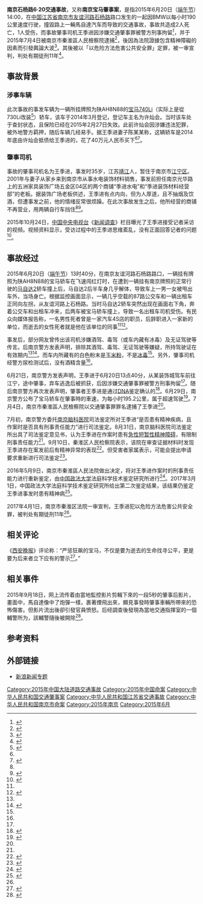 {{noteTA
|1=zh-hans:宝马;zh-hk:寶馬;zh-tw:BMW;
|2=zh-hans:马自达2;zh-hk:萬事得2;zh-tw:馬自達2
}}
{{NoteUTC+8}}
{{Infobox civilian attack
|title=南京石杨路6·20交通事故
|image= 
|caption=
|map=
|map_caption=
|location={{CHN}}[[江苏省|江苏省]][[南京市|南京市]]<br>[[友谊河路|友谊河路]][[石杨路|石杨路]]路口
|coordinates=
|date=2015年6月20日
|time=13:40
|timezone=[[UTC+8|UTC+8]]
|target=
|motive=超速行驶
|type=驾车
|weapontitle=涉案物件
|weapons=一辆牌照号为陕AH8N88的[[BMW|宝马]][[BMW_7系列|740Li]]（实际上是一辆改装过的730Li改装）轿车
|fatalities=2
|injuries=1
|victim=
|perp=王季进（已被判处有期徒刑11年）
|susperp=
|numpart=
|dfen=
}}
'''南京石杨路6·20交通事故'''，又称'''南京宝马肇事案'''，是指2015年6月20日（[[端午节|端午节]]）14:00，在[[中华人民共和国|中国]][[江苏省|江苏省]][[南京市|南京市]][[友谊河路|友谊河路]][[石杨路|石杨路]]路口发生的一起因BMW以每小时190公里速度行驶，撞毀路上一輛馬自達汽车而导致的交通事故，事故共造成2人死亡，1人受伤，而事故肇事司机王季进因涉嫌交通肇事罪被警方刑事拘留<ref name="thepaper">{{cite news |title=南京宝马撞车致2人死：司机并无酒驾毒驾，在警局屡撞墙 |url=http://www.thepaper.cn/newsDetail_forward_1343772 |publisher=澎湃新闻 |date=2015年6月21日 |accessdate=2015年12月21日 |archive-date=2018年10月1日 |archive-url=https://web.archive.org/web/20181001182519/http://www.thepaper.cn/newsDetail_forward_1343772 |dead-url=no }}</ref>，并于2015年7月4日被南京市秦淮區人民檢察院逮捕<ref name="wwp">{{cite news |title=南京肇事寶馬司機被批准逮捕 |url=http://news.wenweipo.com/2015/07/04/IN1507040046.htm |publisher=香港文汇报 |date=2015年7月4日 |accessdate=2015年12月21日 |archive-date=2018年9月29日 |archive-url=https://web.archive.org/web/20180929225837/http://news.wenweipo.com/2015/07/04/IN1507040046.htm |dead-url=no }}</ref>，後因為法院證據包含精神障礙的因素而引發輿論大波<ref name="ifeng">{{cite news |title=宝马撞散马自达案通报：肇事者患急性短暂性精神障碍 |url=http://news.ifeng.com/a/20150906/44593587_0.shtml |publisher=人民网 |date=2015年9月6日 |accessdate=2015年12月21日 |archive-date=2020年6月7日 |archive-url=https://web.archive.org/web/20200607025659/http://news.ifeng.com/a/20150906/44593587_0.shtml |dead-url=no }}</ref>。其後被以「以危险方法危害公共安全罪」定罪，被一审宣判，判处有期徒刑11年<ref name="court">{{cite news |title=南京“宝马车案”宣判 被告人王季进一审获刑11年 |url=http://www.chinacourt.org/article/detail/2017/04/id/2684471.shtml |publisher=中国法院网 |date=2017-04-01 |accessdate=2017-04-01 |archive-date=2018-12-11 |archive-url=https://web.archive.org/web/20181211110345/https://www.chinacourt.org/article/detail/2017/04/id/2684471.shtml |dead-url=no }}</ref>。

==事故背景==
===涉事车辆===
此次事故的事发车辆为一辆所挂牌照为陕AH8N88的[[BMW|宝马]][[BMW_7系列|740Li]]（实际上是從730Li改装<ref name="sina">{{cite news|title=南京警方:惨烈车祸肇事车未狂奔|url=http://news.sina.com.cn/c/2015-06-22/030031974759.shtml|publisher=现代快报|date=2015年6月22日|accessdate=2015年12月21日|archive-date=2018年9月29日|archive-url=https://web.archive.org/web/20180929224031/http://news.sina.com.cn/c/2015-06-22/030031974759.shtml|dead-url=no}}</ref>）轿车，该车于2014年3月登记，登记车主名为许灿会。当时该车处于查封状态，且保险已经在2015年2月27日失效。此前许灿会因涉嫌违法犯罪，被外地警方羁押，随后车辆几经易手。据王季进妻子陈某某称，这辆轿车是2014年底由许灿会抵债给王季进的，花了40万元人民币买下<ref name="thepaper"/><ref name="sohu">{{cite news |title=南京宝马肇事案两大疑团：警方发布为何连遭质疑 |url=http://news.sohu.com/20150917/n421414736.shtml |publisher=现代快报 |date=2015年9月17日 |accessdate=2015年12月21日 |archive-date=2018年10月8日 |archive-url=https://web.archive.org/web/20181008000405/http://news.sohu.com/20150917/n421414736.shtml |dead-url=no }}</ref>。

===肇事司机===
事故的肇事司机名为王季进，事发时35岁，江苏[[靖江|靖江]]人，暂住于南京市[[江宁区_(南京市)|江宁区]]。2001年与妻子从家乡来到南京市从事水电装饰材料销售，事发前担任南京光华路上的五洲家具装饰广场五金区04区的两个商铺“季进水电”和“季进装饰材料经营部”的老板。据装饰广场老板供述，王季进有点内向，但为人厚道，且不抽烟及饮酒，但遭事发之前，他的情绪反常很烦躁。在此次事故发生之后，他所经营的商铺不再营业，用两辆自行车挡住<ref name="thepaper"/><ref name="qq">{{cite news |title=南京宝马车祸嫌犯事发当天反常 一直说烦死了 |url=http://news.qq.com/a/20150622/003580.htm |publisher=扬子晚报 |date=2015年6月22日 |accessdate=2015年12月21日 |archive-date=2018年12月11日 |archive-url=https://web.archive.org/web/20181211142408/https://news.qq.com/a/20150622/003580.htm |dead-url=no }}</ref>。

2015年10月24日，[[中国中央电视台|中国中央电视台]]《[[新闻调查|新闻调查]]》栏目曝光了王季进接受记者采访的视频。视频资料显示，受访过程中的王季进思维紊乱，没有正面回答记者的问题<ref>{{cite news |title=南京宝马车祸司机央视受访视频曝光 王季进背景揭开精神病是不是装的 |url=http://city.igdzc.com/a/20151025/52069.html?_t=t |publisher=广东之窗 |date=2015年10月25日 |accessdate=2015年12月21日 |archive-url=https://web.archive.org/web/20160310023701/http://city.igdzc.com/a/20151025/52069.html?_t=t |archive-date=2016年3月10日 |dead-url=yes }}</ref>。

==事故经过==
{{Wikisourcehas|江苏省南京市秦淮区人民法院（2015）秦刑初字第281号刑事判决书}}
2015年6月20日（[[端午节|端午节]]）13时40分，在南京友谊河路石杨路路口，一辆挂有牌照为陕AH8N88的宝马轿车在飞速闯红灯时，在遭到一辆挂有南京牌照的正常行驶的[[马自达2|马自达2]]轿车撞上后，马自达2后半车身几乎解体，导致车上一男一女被甩出车外，当场身亡。根据监控画面显示，一辆几乎空载的87路公交车和一辆出租车正同向左拐，从友谊河路上石杨路。当时马自达2轿车突然出现在画面右下角，奔着公交车和出租车冲来，后两车被宝马轿车撞上，导致一名出租车司机受伤。有民众向媒体报告称，一名男性死者曾是一家汽车4S店的职员，后辞职进入一家新的单位，而逝去的女性死者就是他在该单位的同事<ref name="thepaper"/><ref name="people">{{cite news |title=南京宝马撞散马自达致2死案：初步排除毒驾酒驾 |url=http://society.people.com.cn/n/2015/0621/c1008-27186832.html |publisher=现代快报 |date=2015年6月21日 |accessdate=2015年12月21日 |archive-url=https://web.archive.org/web/20160304092812/http://society.people.com.cn/n/2015/0621/c1008-27186832.html |archive-date=2016年3月4日 |dead-url=yes }}</ref>。

事发后，部分网友曾传出该司机涉嫌酒驾、毒驾（或车内藏有冰毒）及无证驾驶等传言。后南京警方发表声明，排除其酒驾、毒驾、无证驾驶等嫌疑，所持驾驶证在有效期内<ref name="thepaper"/><ref>{{cite news|title=南京宝马肇事，最高只会判七年？|url=http://view.news.qq.com/original/intouchtoday/n3199.html|publisher=腾讯今日话题|date=2015年6月23日|accessdate=2015年12月21日|archive-date=2018年10月3日|archive-url=https://web.archive.org/web/20181003230125/http://view.news.qq.com/original/intouchtoday/n3199.html|dead-url=no}}</ref>。而车内所藏有的白色粉末是[[玉米粉|玉米粉]]，不是[[冰毒|冰毒]]<ref name="sina"/>。另外，肇事司机经警方尿检测试后，没有酒精含量<ref name="thepaper"/>。

6月21日，南京警方发表声明，王季进于6月20日13点40分，从某装饰城驾车前往江宁，途中肇事，弃车逃逸后被抓获，后因涉嫌交通肇事罪被警方刑事拘留<ref name="thepaper"/>。随后南京警方再次发表声明，肇事者王季进是通过[[DNA|DNA]]鉴定确认的<ref>{{cite news|title=南京警方:“6·20”重大车祸嫌疑人未抓错未掉包|url=http://news.163.com/15/0622/08/ASMUP8QN00014AEE.html|publisher=华商报|date=2015年6月22日|accessdate=2015年12月21日|archive-url=https://web.archive.org/web/20181004182459/http://news.163.com/15/0622/08/ASMUP8QN00014AEE.html|archive-date=2018年10月4日|dead-url=yes}}</ref>。6月29日，南京警方公布了宝马轿车在肇事時的車速，为每小时195.2公里，属于超速驾驶<ref>{{cite news|title=南京公佈寶馬肇事案車速:195.2km/h|url=http://news.wenweipo.com/2015/06/29/IN1506290037.htm|publisher=香港文汇报|date=2015年6月29日|accessdate=2015年12月21日|archive-date=2018年9月29日|archive-url=https://web.archive.org/web/20180929224535/http://news.wenweipo.com/2015/06/29/IN1506290037.htm|dead-url=no}}</ref>。7月4日，南京市秦淮區人民檢察院以交通肇事罪罪名逮捕了王季进<ref name="wwp"/>。

7月初，南京警方委托[[南京脑科医院|南京脑科医院]]司法鉴定所对王季进“是否患有精神疾病，且作案时是否具有刑事责任能力”进行司法鉴定。8月31日，南京脑科医院司法鉴定所出具了司法鉴定意见书，认为王季进在作案时患有[[急性短暂性精神障碍|急性短暂性精神障碍]]，有限制刑事责任能力<ref name="ifeng"/>。9月10日，秦淮区人民检察院表示，该院在审查证据材料时发现王季进存在案发前后有精神异常的表现<ref>{{cite news|title=南京公布证据：宝马车主撞人前后精神异常|url=http://news.sina.com.cn/c/2015-09-11/042732297272.shtml|publisher=现代快报|date=2015年9月11日|accessdate=2015年12月21日|archive-date=2018年9月29日|archive-url=https://web.archive.org/web/20180929222723/http://news.sina.com.cn/c/2015-09-11/042732297272.shtml|dead-url=no}}</ref>。但受害者家属表示，可能会提出申请要求重新进行司法鉴定<ref>{{cite news|title=南京宝马车祸案受害者家属:或将申请重新鉴定|url=http://news.sina.com.cn/c/2015-09-08/doc-ifxhqhun8486264.shtml|publisher=北京晨报|date=2015年9月8日|accessdate=2015年12月21日|archive-date=2018年9月29日|archive-url=https://web.archive.org/web/20180929225954/http://news.sina.com.cn/c/2015-09-08/doc-ifxhqhun8486264.shtml|dead-url=no}}</ref>。

2016年5月9日，南京市秦淮區人民法院做出决定，将对王季进作案时的刑事责任能力进行重新鉴定，由[[中国政法大学|中国政法大学]]法庭科学技术鉴定研究所进行<ref>{{cite news|title=南京“620宝马撞人”案司机将重做精神鉴定 还记得“急短精”吗？|url=http://www.jlonline.com/news/2016-05-10/05105T452016.shtml|publisher=扬子晚报|date=2016年5月10日|accessdate=2016年5月10日|archive-url=https://web.archive.org/web/20170205041421/http://www.jlonline.com/news/2016-05-10/05105T452016.shtml|archive-date=2017-02-05|dead-url=yes}}</ref>。2017年3月1日，中国政法大学法庭科学技术鉴定研究所给出第二次鉴定结果，该结果仍鉴定王季进事发时患有精神病<ref>{{cite news|title=二次鉴定结果:南京“宝马案”肇事者仍鉴定为精神病|url=http://news.xinhuanet.com/legal/2017-03/02/c_1120553366.htm|publisher=新京报|date=2017-03-02|accessdate=2017-03-02|archive-date=2017-03-03|archive-url=https://web.archive.org/web/20170303101308/http://news.xinhuanet.com/legal/2017-03/02/c_1120553366.htm|dead-url=no}}</ref>。

2017年4月1日，南京市秦淮区法院一审宣判，王季进犯以危险方法危害公共安全罪，被判处有期徒刑11年<ref name="court"/>。

==相关评论==
《[[西安晚报|西安晚报]]》评论称：“严惩狂飙的宝马，不仅是要为逝去的生命找寻公平，更是要为后来者立下应有的警示<ref>{{cite news|title=南京宝马肇事案应为后来者立下警示|url=http://news.163.com/15/0630/03/ATB1RVVT00014AED.html|publisher=西安晚报|date=2015年6月30日|accessdate=2015年12月21日|archive-url=https://web.archive.org/web/20181004182252/http://news.163.com/15/0630/03/ATB1RVVT00014AED.html|archive-date=2018年10月4日|dead-url=yes}}</ref>。”

==相关事件==
2015年9月18日，网上流传着由當地監控影片剪輯下來的一段5秒的肇事后影片，畫面中，馬自達像中了炮彈一樣，裹著煙飛出來，顯見事發時肇事車輛所帶來的恐怖傷害。但影片流出後卻引發官員愤怒。后经調查後發現為當地交通指揮室的一個輔警所为，該輔警隨後被開除<ref>{{cite news|title=南京BMW肇事2死傷　警曝光監控影片遭撤職|url=http://www.appledaily.com.tw/realtimenews/article/new/20150918/694541/|publisher=台湾苹果日报|date=2015年9月18日|accessdate=2015年12月21日|archive-date=2017年8月3日|archive-url=https://web.archive.org/web/20170803100957/http://www.appledaily.com.tw/realtimenews/article/new/20150918/694541|dead-url=no}}</ref>。

==参考资料==
{{reflist|2}}

==外部链接==
*[http://news.sina.com.cn/c/z/jsbmw/ 新浪新闻专题] {{Wayback|url=http://news.sina.com.cn/c/z/jsbmw/ |date=20190612224133 }}

[[Category:2015年中国大陆道路交通事故|Category:2015年中国大陆道路交通事故]]
[[Category:2015年中国命案|Category:2015年中国命案]]
[[Category:中华人民共和国交通肇事案|Category:中华人民共和国交通肇事案]]
[[Category:中华人民共和国江苏省交通事故|Category:中华人民共和国江苏省交通事故]]
[[Category:中华人民共和国南京市命案|Category:中华人民共和国南京市命案]]
[[Category:2015年南京|Category:2015年南京]]
[[Category:2015年6月|Category:2015年6月]]